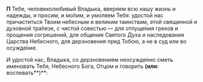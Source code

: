 **П** Тебе, человеколюбивый Владыка, вверяем всю нашу жизнь и надежды, и просим, и мо́лим, и умоляем Тебя: удостой нас причаститься Твоим небесным и великим таинствам, этой священной и духовной тра́пезе, с чистой совестью — для отпуще́ния грехов и прощения согрешений, для общения Святого Духа и наследования Царства Небесного, для дерзновения пред Тобою, а не в суд или во осужде́ние.

И удостой нас, Владыка, со дерзновением неосужде́нно сметь именовать Тебя, Небесного Бога, Отцом и говорить **(или:** воспевать**)**:

